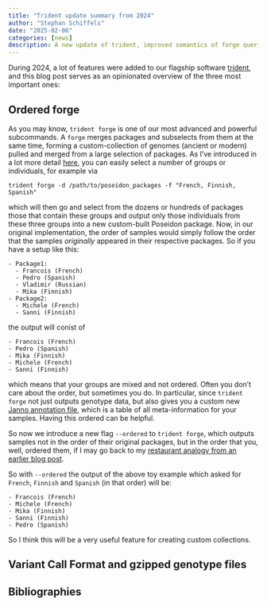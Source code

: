 ```yaml
---
title: "Trident update summary from 2024"
author: "Stephan Schiffels"
date: "2025-02-06"
categories: [news]
description: A new update of trident, improved semantics of forge queries
---
```


During 2024, a lot of features were added to our flagship software [trident](https://www.poseidon-adna.org/#/trident), and this blog post serves as an opinionated overview of the three most important ones:

## Ordered forge

As you may know, `trident forge` is one of our most advanced and powerful subcommands. A `forge` merges packages and subselects from them at the same time, forming a custom-collection of genomes (ancient or modern) pulled and merged from a large selection of packages. As I've introduced in a lot more detail [here](trident_14.qmd), you can easily select a number of groups or individuals, for example via

```
trident forge -d /path/to/poseidon_packages -f "French, Finnish, Spanish"
```

which will then go and select from the dozens or hundreds of packages those that contain these groups and output only those individuals from these three groups into a new custom-built Poseidon package. Now, in our original implementation, the order of samples would simply follow the order that the samples _originally_ appeared in their respective packages. So if you have a setup like this:

```
- Package1:
  - Francois (French)
  - Pedro (Spanish)
  - Vladimir (Russian)
  - Mika (Finnish)
- Package2:
  - Michele (French)
  - Sanni (Finnish)
```

the output will conist of 

```
- Francois (French)
- Pedro (Spanish)
- Mika (Finnish)
- Michele (French)
- Sanni (Finnish)
```

which means that your groups are mixed and not ordered. Often you don't care about the order, but sometimes you do. In particular, since `trident forge` not just outputs genotype data, but also gives you a custom new [Janno annotation file](https://www.poseidon-adna.org/#/janno_details), which is a table of all meta-information for your samples. Having this ordered can be helpful.

So now we introduce a new flag `--ordered` to `trident forge`, which outputs samples not in the order of their original packages, but in the order that you, well, ordered them, if I may go back to my [restaurant analogy from an earlier blog post]().

So with `--ordered` the output of the above toy example which asked for `French`, `Finnish` and `Spanish` (in that order) will be:

```
- Francois (French)
- Michele (French)
- Mika (Finnish)
- Sanni (Finnish)
- Pedro (Spanish)
```

So I think this will be a very useful feature for creating custom collections.

## Variant Call Format and gzipped genotype files



## Bibliographies

